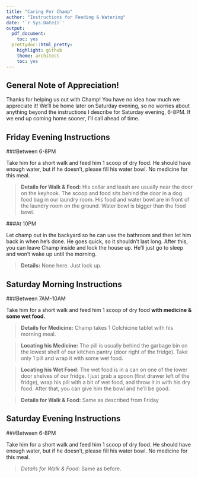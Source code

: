 ```yaml
---
title: "Caring For Champ"
author: "Instructions for Feeding & Watering"
date: '`r Sys.Date()`'
output:
  pdf_document:
    toc: yes
  prettydoc::html_pretty:
    highlight: github
    theme: architect
    toc: yes
---
```


## General Note of Appreciation!

Thanks for helping us out with Champ! You have no idea how much we appreciate it! We'll be home later on Saturday evening, so no worries about anything beyond the instructions I describe for Saturday evening, 6-8PM. If we end up coming home sooner, I'll call ahead of time.

## Friday Evening Instructions

###Between 6-8PM

Take him for a short walk and feed him 1 scoop of dry food. He should have enough water, but if he doesn't, please fill his water bowl. No medicine for this meal.

> **Details for Walk & Food:** His collar and leash are usually near the door on the keyhook. The scoop and food sits behind the door in a dog food bag in our laundry room. His food and water bowl are in front of the laundry room on the ground. Water bowl is bigger than the food bowl.
    
###At 10PM 

Let champ out in the backyard so he can use the bathroom and then let him back in when he's done. He goes quick, so it shouldn't last long. After this, you can leave Champ inside and lock the house up. He'll just go to sleep and won't wake up until the morning.

> **Details:** None here. Just lock up.

## Saturday Morning Instructions

###Between 7AM-10AM

Take him for a short walk and feed him 1 scoop of dry food **with medicine & some wet food.**

> **Details for Medicine:** Champ takes 1 Colchicine tablet with his morning meal. 

> **Locating his Medicine:** The pill is usually behind the garbage bin on the lowest shelf of our kitchen pantry (door right of the fridge). Take only 1 pill and wrap it with some wet food. 

> **Locating his Wet Food:** The wet food is in a can on one of the lower door shelves of our fridge. I just grab a spoon (first drawer left of the fridge), wrap his pill with a bit of wet food, and throw it in with his dry food. After that, you can give him the bowl and he'll be good.

> **Details for Walk & Food:** Same as described from Friday

## Saturday Evening Instructions

###Between 6-8PM

Take him for a short walk and feed him 1 scoop of dry food. He should have enough water, but if he doesn't, please fill his water bowl. No medicine for this meal. 

> *Details for Walk & Food:* Same as before. 